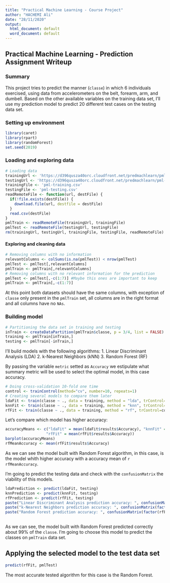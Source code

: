 ---
title: "Practical Machine Learning - Course Project"
author: "HACHEMI Ali"
date: "28/11/2020"
output:
  html_document: default
  word_document: default
---
## Practical Machine Learning - Prediction Assignment Writeup

### Summary
This project tries to predict the manner (`classe`) in which 6 individuals exercised, using data from accelerometers on the belt, forearm, arm, and dumbell. Based on the other available variables on the training data set, I'll use my prediction model to predict 20 different test cases on the testing data set.

### Setting up environment
```{r echo = TRUE, warning=F, message=F}
library(caret)
library(rpart)
library(randomForest)
set.seed(2019)
```

### Loading and exploring data
```{r echo=TRUE}
# Loading data
trainingUrl <- 'https://d396qusza40orc.cloudfront.net/predmachlearn/pml-training.csv'
testingUrl <- 'https://d396qusza40orc.cloudfront.net/predmachlearn/pml-testing.csv'
trainingFile <- 'pml-training.csv'
testingFile <- 'pml-testing.csv'
readRemoteFile <- function(url, destFile) {
  if(!file.exists(destFile)) {
    download.file(url, destfile = destFile)
  }
  read.csv(destFile)
}
pmlTrain <- readRemoteFile(trainingUrl, trainingFile)
pmlTest <- readRemoteFile(testingUrl, testingFile)
rm(trainingUrl, testingUrl, trainingFile, testingFile, readRemoteFile)
```




#### Exploring and cleaning data
```{r}
# Removing columns with no information
relevantColumns <- colSums(is.na(pmlTest)) < nrow(pmlTest)
pmlTest <- pmlTest[,relevantColumns]
pmlTrain <- pmlTrain[,relevantColumns]
# Removing columns with no relevant information for the prediction
pmlTest <- pmlTest[,-c(1:7)] #Maybe this ones are important to keep
pmlTrain <- pmlTrain[,-c(1:7)]
```
At this point both datasets should have the same columns, with exception of `classe` only present in the `pmlTrain` set, all columns are in the right format and all columns have no `NAs`.

### Building model
```{r}
# Partitioning the data set in training and testing
inTrain <- createDataPartition(pmlTrain$classe, p = 3/4, list = FALSE)
training <- pmlTrain[inTrain,]
testing <- pmlTrain[-inTrain,]
```

I'll build models with the following algorithms:
1. Linear Discriminant Analysis (LDA)
2. k-Nearest Neighbors (kNN)
3. Random Forest (RF)

By passing the variable `metric` setted as `Accuracy` we estipulate what summary metric will be used to select the optimal model, in this case accuracy. 
```{r echo=TRUE, warning=FALSE, message=FALSE, cache=TRUE, cachedChunk}
# Doing cross-validation 10-fold one time
control <- trainControl(method="cv", number=10, repeats=1)
# Creating several models to compare them later
ldaFit <- train(classe ~ ., data = training, method = "lda", trControl=control, metric = "Accuracy")
knnFit <- train(classe ~ ., data = training, method = "knn", trControl=control, metric = "Accuracy")
rfFit <- train(classe ~ ., data = training, method = "rf", trControl=control, metric = "Accuracy")
```

Let's compare which model has higher accuracy:
```{r}
accuracyMeans <- c("ldaFit" = mean(ldaFit$results$Accuracy), "knnFit" = mean(knnFit$results$Accuracy),
                  "rfFit" = mean(rfFit$results$Accuracy))
barplot(accuracyMeans)
rfMeanAccuracy <- mean(rfFit$results$Accuracy) 
```

As we can see the model built with Random Forest algorithm, in this case, is the model whith higher accuracy with a accuracy mean of `r rfMeanAccuracy`.

I'm going to predict the testing data and check with the `confusionMatrix` the viability of this models.
```{r echo=T, warning=F, message=F}
ldaPrediction <- predict(ldaFit, testing)
knnPrediction <- predict(knnFit, testing)    
rfPrediction <- predict(rfFit, testing)
paste("Linear Discriminant Analysis prediction accuracy: ", confusionMatrix(factor(ldaPrediction,levels = 1:1000) ,factor(testing$classe,levels = 1:1000) )$overall[1])
paste("k-Nearest Neighbors prediction accuracy: ", confusionMatrix(factor(knnPrediction,levels=1:1000), factor(testing$classe,levels = 1:1000))$overall[1])
paste("Random Forest prediction accuracy: ", confusionMatrix(factor(rfPrediction,levels = 1:1000),factor(testing$classe,levels = 1:1000))$overall[1])
    
```

As we can see, the model built with Random Forest predicted correctly about 99% of the `classe`. I'm going to choose this model to predict the classes on `pmlTrain` data set.

## Applying the selected model to the test data set
```{r}
predict(rfFit, pmlTest)
```
The most accurate tested algorithm for this case is the Random Forest. 